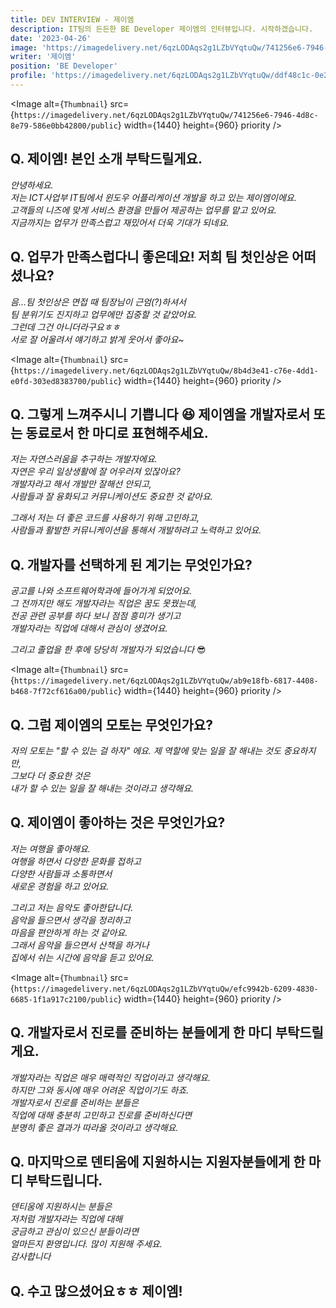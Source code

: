 ```yaml
---
title: DEV INTERVIEW - 제이엠
description: IT팀의 든든한 BE Developer 제이엠의 인터뷰입니다. 시작하겠습니다.
date: '2023-04-26'
image: 'https://imagedelivery.net/6qzLODAqs2g1LZbVYqtuQw/741256e6-7946-4d8c-8e79-586e0bb42800/public'
writer: '제이엠'
position: 'BE Developer'
profile: 'https://imagedelivery.net/6qzLODAqs2g1LZbVYqtuQw/ddf48c1c-0e2c-4a59-6e20-ee02c85c2000/public'
---
```


<Image
alt={`Thumbnail`}
src={`https://imagedelivery.net/6qzLODAqs2g1LZbVYqtuQw/741256e6-7946-4d8c-8e79-586e0bb42800/public`}
width={1440}
height={960}
priority
/>

## Q. 제이엠! 본인 소개 부탁드릴게요.

_안녕하세요.<br/>
저는 ICT사업부 IT팀에서 윈도우 어플리케이션 개발을 하고 있는 제이엠이에요.<br/>
고객들의 니즈에 맞게 서비스 환경을 만들어 제공하는 업무를 맡고 있어요.<br/>
지금까지는 업무가 만족스럽고 재밌어서 더욱 기대가 되네요._

## Q. 업무가 만족스럽다니 좋은데요! 저희 팀 첫인상은 어떠셨나요?

_음...팀 첫인상은 면접 때 팀장님이 근엄(?)하셔서<br/>
팀 분위기도 진지하고 업무에만 집중할 것 같았어요.<br/>
그런데 그건 아니더라구요ㅎㅎ<br/>
서로 잘 어울려서 얘기하고 밝게 웃어서 좋아요~_

<Image
alt={`Thumbnail`}
src={`https://imagedelivery.net/6qzLODAqs2g1LZbVYqtuQw/8b4d3e41-c76e-4dd1-e0fd-303ed8383700/public`}
width={1440}
height={960}
priority
/>


## Q. 그렇게 느껴주시니 기쁩니다 😆 제이엠을 개발자로서 또는 동료로서 한 마디로 표현해주세요.

_저는 자연스러움을 추구하는 개발자에요.<br/>
자연은 우리 일상생활에 잘 어우러져 있잖아요? <br/>
개발자라고 해서 개발만 잘해선 안되고, <br/>
사람들과 잘 융화되고 커뮤니케이션도 중요한 것 같아요._

_그래서 저는 더 좋은 코드를 사용하기 위해 고민하고, <br/>
사람들과 활발한 커뮤니케이션을 통해서 개발하려고 노력하고 있어요._

## Q. 개발자를 선택하게 된 계기는 무엇인가요?

_공고를 나와 소프트웨어학과에 들어가게 되었어요.<br/>
그 전까지만 해도 개발자라는 직업은 꿈도 못꿨는데,<br/>
전공 관련 공부를 하다 보니 점점 흥미가 생기고<br/>
개발자라는 직업에 대해서 관심이 생겼어요._

_그리고 졸업을 한 후에 당당히 개발자가 되었습니다_ 😎


<Image
alt={`Thumbnail`}
src={`https://imagedelivery.net/6qzLODAqs2g1LZbVYqtuQw/ab9e18fb-6817-4408-b468-7f72cf616a00/public`}
width={1440}
height={960}
priority
/>

## Q. 그럼 제이엠의 모토는 무엇인가요?

_저의 모토는 "할 수 있는 걸 하자" 에요.
제 역할에 맞는 일을 잘 해내는 것도 중요하지만,<br/>
그보다 더 중요한 것은<br/>
내가 할 수 있는 일을 잘 해내는 것이라고 생각해요._

## Q. 제이엠이 좋아하는 것은 무엇인가요?

_저는 여행을 좋아해요.<br/>
여행을 하면서 다양한 문화를 접하고<br/>
다양한 사람들과 소통하면서<br/>
새로운 경험을 하고 있어요._

_그리고 저는 음악도 좋아한답니다.<br/>
음악을 들으면서 생각을 정리하고<br/>
마음을 편안하게 하는 것 같아요.<br/>
그래서 음악을 들으면서 산책을 하거나<br/>
집에서 쉬는 시간에 음악을 듣고 있어요._

<Image
alt={`Thumbnail`}
src={`https://imagedelivery.net/6qzLODAqs2g1LZbVYqtuQw/efc9942b-6209-4830-6685-1f1a917c2100/public`}
width={1440}
height={960}
priority
/>

## Q. 개발자로서 진로를 준비하는 분들에게 한 마디 부탁드릴게요.

_개발자라는 직업은 매우 매력적인 직업이라고 생각해요.<br/>
하지만 그와 동시에 매우 어려운 직업이기도 하죠.<br/>
개발자로서 진로를 준비하는 분들은<br/>
직업에 대해 충분히 고민하고 진로를 준비하신다면<br/>
분명히 좋은 결과가 따라올 것이라고 생각해요._

## Q. 마지막으로 덴티움에 지원하시는 지원자분들에게 한 마디 부탁드립니다.

_덴티움에 지원하시는 분들은<br/>
저처럼 개발자라는 직업에 대해<br/>
궁금하고 관심이 있으신 분들이라면<br/>
얼마든지 환영입니다. 많이 지원해 주세요.<br/>
감사합니다_

## Q. 수고 많으셨어요ㅎㅎ 제이엠!
